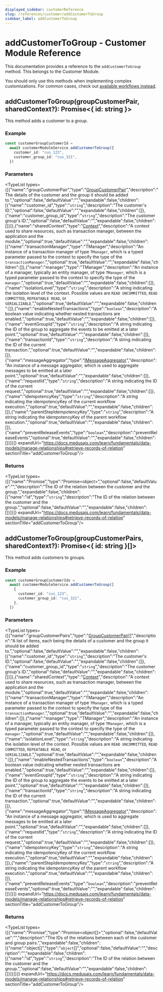```yaml
---
displayed_sidebar: customerReference
slug: /references/customer/addCustomerToGroup
sidebar_label: addCustomerToGroup
---
```



# addCustomerToGroup - Customer Module Reference

This documentation provides a reference to the `addCustomerToGroup` method. This belongs to the Customer Module.

<Note>

You should only use this methods when implementing complex customizations. For common cases, check out [available workflows instead](/medusa-workflows-reference).

</Note>

## addCustomerToGroup(groupCustomerPair, sharedContext?): Promise&#60;&#123; id: string  &#125;&#62;

This method adds a customer to a group.

### Example

```ts
const customerGroupCustomerId =
  await customerModuleService.addCustomerToGroup({
    customer_id: "cus_123",
    customer_group_id: "cus_321",
  })
```

### Parameters

<TypeList types={[{"name":"groupCustomerPair","type":"[GroupCustomerPair](../../../interfaces/customer.GroupCustomerPair/page.mdx)","description":"The details of the customer and the group it should be added to.","optional":false,"defaultValue":"","expandable":false,"children":[{"name":"customer_id","type":"`string`","description":"The customer's ID.","optional":false,"defaultValue":"","expandable":false,"children":[]},{"name":"customer_group_id","type":"`string`","description":"The customer group's ID.","optional":false,"defaultValue":"","expandable":false,"children":[]}]},{"name":"sharedContext","type":"[Context](../../../interfaces/customer.Context/page.mdx)","description":"A context used to share resources, such as transaction manager, between the application and the module.","optional":true,"defaultValue":"","expandable":false,"children":[{"name":"transactionManager","type":"TManager","description":"An instance of a transaction manager of type `TManager`, which is a typed parameter passed to the context to specify the type of the `transactionManager`.","optional":true,"defaultValue":"","expandable":false,"children":[]},{"name":"manager","type":"TManager","description":"An instance of a manager, typically an entity manager, of type `TManager`, which is a typed parameter passed to the context to specify the type of the `manager`.","optional":true,"defaultValue":"","expandable":false,"children":[]},{"name":"isolationLevel","type":"`string`","description":"A string indicating the isolation level of the context. Possible values are `READ UNCOMMITTED`, `READ COMMITTED`, `REPEATABLE READ`, or `SERIALIZABLE`.","optional":true,"defaultValue":"","expandable":false,"children":[]},{"name":"enableNestedTransactions","type":"`boolean`","description":"A boolean value indicating whether nested transactions are enabled.","optional":true,"defaultValue":"","expandable":false,"children":[]},{"name":"eventGroupId","type":"`string`","description":"A string indicating the ID of the group to aggregate the events to be emitted at a later point.","optional":true,"defaultValue":"","expandable":false,"children":[]},{"name":"transactionId","type":"`string`","description":"A string indicating the ID of the current transaction.","optional":true,"defaultValue":"","expandable":false,"children":[]},{"name":"messageAggregator","type":"[IMessageAggregator](../../../interfaces/customer.IMessageAggregator/page.mdx)","description":"An instance of a message aggregator, which is used to aggregate messages to be emitted at a later point.","optional":true,"defaultValue":"","expandable":false,"children":[]},{"name":"requestId","type":"`string`","description":"A string indicating the ID of the current request.","optional":true,"defaultValue":"","expandable":false,"children":[]},{"name":"idempotencyKey","type":"`string`","description":"A string indicating the idempotencyKey of the current workflow execution.","optional":true,"defaultValue":"","expandable":false,"children":[]},{"name":"parentStepIdempotencyKey","type":"`string`","description":"A string indicating the idempotencyKey of the parent workflow execution.","optional":true,"defaultValue":"","expandable":false,"children":[]},{"name":"preventReleaseEvents","type":"`boolean`","description":"preventReleaseEvents","optional":true,"defaultValue":"","expandable":false,"children":[]}]}]} expandUrl="https://docs.medusajs.com/learn/fundamentals/data-models/manage-relationships#retrieve-records-of-relation" sectionTitle="addCustomerToGroup"/>

### Returns

<TypeList types={[{"name":"Promise","type":"Promise&#60;object&#62;","optional":false,"defaultValue":"","description":"The ID of the relation between the customer and the group.","expandable":false,"children":[{"name":"id","type":"`string`","description":"The ID of the relation between the customer and the group.","optional":false,"defaultValue":"","expandable":false,"children":[]}]}]} expandUrl="https://docs.medusajs.com/learn/fundamentals/data-models/manage-relationships#retrieve-records-of-relation" sectionTitle="addCustomerToGroup"/>

## addCustomerToGroup(groupCustomerPairs, sharedContext?): Promise&#60;&#123; id: string  &#125;[]&#62;

This method adds customers to groups.

### Example

```ts
const customerGroupCustomerIds =
  await customerModuleService.addCustomerToGroup([
    {
      customer_id: "cus_123",
      customer_group_id: "cus_321",
    },
  ])
```

### Parameters

<TypeList types={[{"name":"groupCustomerPairs","type":"[GroupCustomerPair](../../../interfaces/customer.GroupCustomerPair/page.mdx)[]","description":"A list of items, each being the details of a customer and the group it should be added to.","optional":false,"defaultValue":"","expandable":false,"children":[{"name":"customer_id","type":"`string`","description":"The customer's ID.","optional":false,"defaultValue":"","expandable":false,"children":[]},{"name":"customer_group_id","type":"`string`","description":"The customer group's ID.","optional":false,"defaultValue":"","expandable":false,"children":[]}]},{"name":"sharedContext","type":"[Context](../../../interfaces/customer.Context/page.mdx)","description":"A context used to share resources, such as transaction manager, between the application and the module.","optional":true,"defaultValue":"","expandable":false,"children":[{"name":"transactionManager","type":"TManager","description":"An instance of a transaction manager of type `TManager`, which is a typed parameter passed to the context to specify the type of the `transactionManager`.","optional":true,"defaultValue":"","expandable":false,"children":[]},{"name":"manager","type":"TManager","description":"An instance of a manager, typically an entity manager, of type `TManager`, which is a typed parameter passed to the context to specify the type of the `manager`.","optional":true,"defaultValue":"","expandable":false,"children":[]},{"name":"isolationLevel","type":"`string`","description":"A string indicating the isolation level of the context. Possible values are `READ UNCOMMITTED`, `READ COMMITTED`, `REPEATABLE READ`, or `SERIALIZABLE`.","optional":true,"defaultValue":"","expandable":false,"children":[]},{"name":"enableNestedTransactions","type":"`boolean`","description":"A boolean value indicating whether nested transactions are enabled.","optional":true,"defaultValue":"","expandable":false,"children":[]},{"name":"eventGroupId","type":"`string`","description":"A string indicating the ID of the group to aggregate the events to be emitted at a later point.","optional":true,"defaultValue":"","expandable":false,"children":[]},{"name":"transactionId","type":"`string`","description":"A string indicating the ID of the current transaction.","optional":true,"defaultValue":"","expandable":false,"children":[]},{"name":"messageAggregator","type":"[IMessageAggregator](../../../interfaces/customer.IMessageAggregator/page.mdx)","description":"An instance of a message aggregator, which is used to aggregate messages to be emitted at a later point.","optional":true,"defaultValue":"","expandable":false,"children":[]},{"name":"requestId","type":"`string`","description":"A string indicating the ID of the current request.","optional":true,"defaultValue":"","expandable":false,"children":[]},{"name":"idempotencyKey","type":"`string`","description":"A string indicating the idempotencyKey of the current workflow execution.","optional":true,"defaultValue":"","expandable":false,"children":[]},{"name":"parentStepIdempotencyKey","type":"`string`","description":"A string indicating the idempotencyKey of the parent workflow execution.","optional":true,"defaultValue":"","expandable":false,"children":[]},{"name":"preventReleaseEvents","type":"`boolean`","description":"preventReleaseEvents","optional":true,"defaultValue":"","expandable":false,"children":[]}]}]} expandUrl="https://docs.medusajs.com/learn/fundamentals/data-models/manage-relationships#retrieve-records-of-relation" sectionTitle="addCustomerToGroup"/>

### Returns

<TypeList types={[{"name":"Promise","type":"Promise&#60;object[]&#62;","optional":false,"defaultValue":"","description":"The IDs of the relations between each of the customer and group pairs.","expandable":false,"children":[{"name":"object[]","type":"`object`[]","optional":false,"defaultValue":"","description":"","expandable":false,"children":[{"name":"id","type":"`string`","description":"The ID of the relation between the customer and the group.","optional":false,"defaultValue":"","expandable":false,"children":[]}]}]}]} expandUrl="https://docs.medusajs.com/learn/fundamentals/data-models/manage-relationships#retrieve-records-of-relation" sectionTitle="addCustomerToGroup"/>
